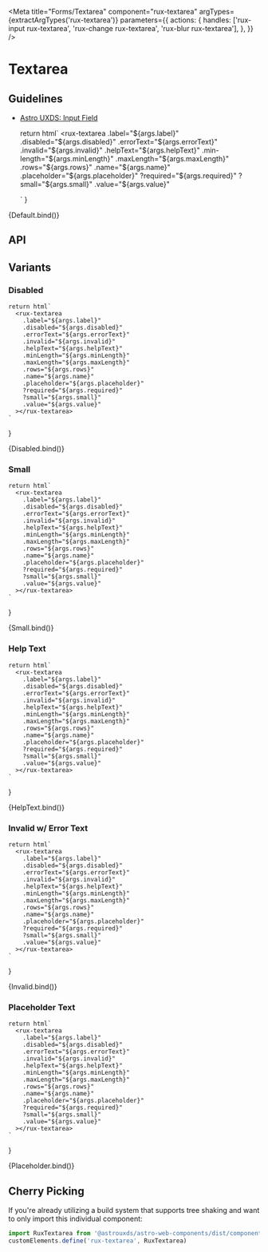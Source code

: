 
<Meta
    title="Forms/Textarea"
    component="rux-textarea"
    argTypes={extractArgTypes('rux-textarea')}
     parameters={{
       actions: {
        handles: ['rux-input rux-textarea', 'rux-change rux-textarea', 'rux-blur rux-textarea'],
      },
    }}
/>

# Textarea

## Guidelines

-   [Astro UXDS: Input Field](https://www.astrouxds.com/components/input-field/)


    return html`
      <rux-textarea
        .label="${args.label}"
        .disabled="${args.disabled}"
        .errorText="${args.errorText}"
        .invalid="${args.invalid}"
        .helpText="${args.helpText}"
        .min-length="${args.minLength}"
        .maxLength="${args.maxLength}"
        .rows="${args.rows}"
        .name="${args.name}"
        .placeholder="${args.placeholder}"
        ?required="${args.required}"
        ?small="${args.small}"
        .value="${args.value}"
      ></rux-textarea>
    `
}

<Canvas>
    <Story
      name="Default"
      args={{
        label: 'Textarea label'
      }}
    >
      {Default.bind()}
    </Story>
</Canvas>




## API

<ArgsTable of="rux-textarea" />

## Variants

### Disabled

    return html`
      <rux-textarea
        .label="${args.label}"
        .disabled="${args.disabled}"
        .errorText="${args.errorText}"
        .invalid="${args.invalid}"
        .helpText="${args.helpText}"
        .minLength="${args.minLength}"
        .maxLength="${args.maxLength}"
        .rows="${args.rows}"
        .name="${args.name}"
        .placeholder="${args.placeholder}"
        ?required="${args.required}"
        ?small="${args.small}"
        .value="${args.value}"
      ></rux-textarea>
    `
}

<Canvas>
    <Story
      name="Disabled"
      args={{
        label: 'Disabled textarea',
        disabled: true,
      }}
    >
      {Disabled.bind()}
    </Story>
</Canvas>

### Small

    return html`
      <rux-textarea
        .label="${args.label}"
        .disabled="${args.disabled}"
        .errorText="${args.errorText}"
        .invalid="${args.invalid}"
        .helpText="${args.helpText}"
        .minLength="${args.minLength}"
        .maxLength="${args.maxLength}"
        .rows="${args.rows}"
        .name="${args.name}"
        .placeholder="${args.placeholder}"
        ?required="${args.required}"
        ?small="${args.small}"
        .value="${args.value}"
      ></rux-textarea>
    `
}

<Canvas>
    <Story
      name="Small"
      args={{
        label: 'Small Textarea',
        small: true,
      }}
    >
      {Small.bind()}
    </Story>
</Canvas>

### Help Text

    return html`
      <rux-textarea
        .label="${args.label}"
        .disabled="${args.disabled}"
        .errorText="${args.errorText}"
        .invalid="${args.invalid}"
        .helpText="${args.helpText}"
        .minLength="${args.minLength}"
        .maxLength="${args.maxLength}"
        .rows="${args.rows}"
        .name="${args.name}"
        .placeholder="${args.placeholder}"
        ?required="${args.required}"
        ?small="${args.small}"
        .value="${args.value}"
      ></rux-textarea>
    `
}

<Canvas>
    <Story
      name="Help Text"
      args={{
        label: 'Help text',
        helpText: 'Help text',
        type: 'text'
      }}
    >
      {HelpText.bind()}
    </Story>
</Canvas>


### Invalid w/ Error Text

    return html`
      <rux-textarea
        .label="${args.label}"
        .disabled="${args.disabled}"
        .errorText="${args.errorText}"
        .invalid="${args.invalid}"
        .helpText="${args.helpText}"
        .minLength="${args.minLength}"
        .maxLength="${args.maxLength}"
        .rows="${args.rows}"
        .name="${args.name}"
        .placeholder="${args.placeholder}"
        ?required="${args.required}"
        ?small="${args.small}"
        .value="${args.value}"
      ></rux-textarea>
    `
}

<Canvas>
    <Story
      name="Invalid"
      args={{
        invalid: true,
        errorText: 'Field is required',
        label: 'Textarea Field',
      }}
    >
      {Invalid.bind()}
    </Story>
</Canvas>

### Placeholder Text

    return html`
      <rux-textarea
        .label="${args.label}"
        .disabled="${args.disabled}"
        .errorText="${args.errorText}"
        .invalid="${args.invalid}"
        .helpText="${args.helpText}"
        .minLength="${args.minLength}"
        .maxLength="${args.maxLength}"
        .rows="${args.rows}"
        .name="${args.name}"
        .placeholder="${args.placeholder}"
        ?required="${args.required}"
        ?small="${args.small}"
        .value="${args.value}"
      ></rux-textarea>
    `
}

<Canvas>
    <Story
      name="Placeholder"
      args={{
        label: 'Placeholder Text',
        placeholder: 'Placeholder'
      }}
    >
      {Placeholder.bind()}
    </Story>
</Canvas>

## Cherry Picking

If you're already utilizing a build system that supports tree shaking and want to only import this individual component:

```js
import RuxTextarea from '@astrouxds/astro-web-components/dist/components/rux-textarea.js'
customElements.define('rux-textarea', RuxTextarea)
```
